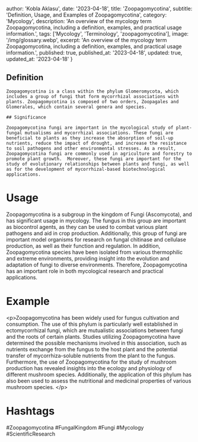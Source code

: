 
  author: 'Kobla Aklasu',
  date: '2023-04-18',
  title: 'Zoopagomycotina',
  subtitle: 'Definition, Usage, and Examples of Zoopagomycotina',
  category: 'Mycology',
  description: 'An overview of the mycology term Zoopagomycotina, including a definition, examples, and practical usage information.',
  tags: ['Mycology', 'Terminology', 'zoopagomycotina'],
  image: '/img/glossary.webp',
  excerpt: 'An overview of the mycology term Zoopagomycotina, including a definition, examples, and practical usage information.',
  published: true,
  published_at: '2023-04-18',
  updated: true,
  updated_at: '2023-04-18'
}




## Definition
    
    Zoopagomycotina is a class within the phylum Glomeromycota, which includes a group of fungi that form mycorrhizal associations with plants. Zoopagomycotina is composed of two orders, Zoopagales and Glomerales, which contain several genera and species.
    
    ## Significance
    
    Zoopagomycotina fungi are important in the mycological study of plant-fungal mutualisms and mycorrhizal associations. These fungi are beneficial to plants as they increase the absorption of soil-up nutrients, reduce the impact of drought, and increase the resistance to soil pathogens and other environmental stresses. As a result, Zoopagomycotina fungi are commonly used in agriculture and forestry to promote plant growth.  Moreover, these fungi are important for the study of evolutionary relationships between plants and fungi, as well as for the development of mycorrhizal-based biotechnological applications.

# Usage

Zoopagomycotina is a subgroup in the kingdom of Fungi (Ascomycota), and has significant usage in mycology. The fungus in this group are important as biocontrol agents, as they can be used to combat various plant pathogens and aid in crop production. Additionally, this group of fungi are important model organisms for research on fungal chitinase and cellulase production, as well as their function and regulation. In addition, Zoopagomycotina species have been isolated from various thermophilic and extreme environments, providing insight into the evolution and adaptation of fungi to diverse environments. Therefore, Zoopagomycotina has an important role in both mycological research and practical applications.

# Example

&lt;p&gt;Zoopagomycotina has been widely used for fungus cultivation and consumption. The use of this phylum is particularly well established in ectomycorrhizal fungi, which are mutualistic associations between fungi and the roots of certain plants. Studies utilizing Zoopagomycotina have determined the possible mechanisms involved in this association, such as nutrients exchange from the fungus to the host plant and the potential transfer of mycorrhiza-soluble nutrients from the plant to the fungus. Furthermore, the use of Zoopagomycotina for the study of mushroom production has revealed insights into the ecology and physiology of different mushroom species. Additionally, the application of this phylum has also been used to assess the nutritional and medicinal properties of various mushroom species. &lt;/p&gt;

# Hashtags

#Zoopagomycotina #FungalKingdom #Fungi #Mycology #ScientificResearch

